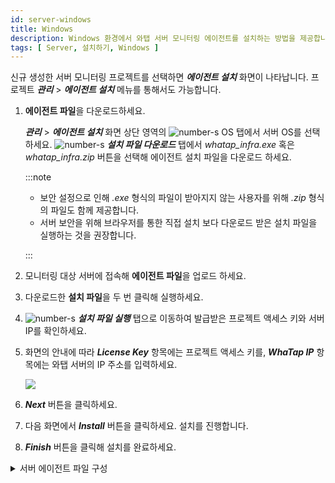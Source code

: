 ```yaml
---
id: server-windows
title: Windows
description: Windows 환경에서 와탭 서버 모니터링 에이전트를 설치하는 방법을 제공합니다.
tags: [ Server, 설치하기, Windows ]
---
```


신규 생성한 서버 모니터링 프로젝트를 선택하면 ***에이전트 설치*** 화면이 나타납니다. 프로젝트 ***관리*** > ***에이전트 설치*** 메뉴를 통해서도 가능합니다.

<ImgLang img='server-install-windows.png' desc='서버 모니터링 윈도우즈'/>

1. **에이전트 파일**을 다운로드하세요.

    ***관리*** > ***에이전트 설치***  화면 상단 영역의 ![number-s](/img/number-01.png) OS 탭에서 서버 OS를 선택하세요. ![number-s](/img/number-02.png) ***설치 파일 다운로드*** 탭에서 *whatap_infra.exe* 혹은 *whatap_infra.zip* 버튼을 선택해 에이전트 설치 파일을 다운로드 하세요.  

    :::note

    * 보안 설정으로 인해 *.exe* 형식의 파일이 받아지지 않는 사용자를 위해 *.zip* 형식의 파일도 함께 제공합니다.
    * 서버 보안을 위해 브라우저를 통한 직접 설치 보다 다운로드 받은 설치 파일을 실행하는 것을 권장합니다.
    
    :::

1. 모니터링 대상 서버에 접속해 **에이전트 파일**을 업로드 하세요.

1. 다운로드한 **설치 파일**을 두 번 클릭해 실행하세요.  

1. ![number-s](/img/number-03.png) ***설치 파일 실행*** 탭으로 이동하여 발급받은 프로젝트 액세스 키와 서버 IP를 확인하세요.

1. 화면의 안내에 따라 ***License Key*** 항목에는 프로젝트 액세스 키를, ***WhaTap IP*** 항목에는 와탭 서버의 IP 주소를 입력하세요.

    ![](https://img.whatap.io/media/user_guide_server/management/1230.png)  

1. ***Next*** 버튼을 클릭하세요.

1. 다음 화면에서 ***Install*** 버튼을 클릭하세요. 설치를 진행합니다.

1. ***Finish*** 버튼을 클릭해 설치를 완료하세요.

<details>
<summary>서버 에이전트 파일 구성</summary>

{@include: ../../common-items/_sv-cpf.mdx}

{@include: ../../common-items/_sv-w-cpf.mdx}

</details>
